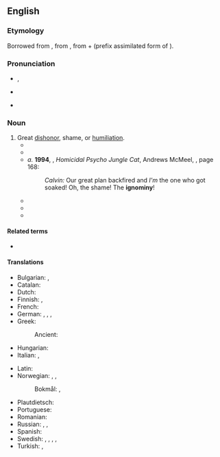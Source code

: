 ==English==

===Etymology===
Borrowed from {{bor|en|fr|ignominie}}, from {{der|en|la|ignōminia}}, from {{m|la|ig-||not}} + {{m|la|nomen||name}} (prefix assimilated form of {{m|la|in-}}).

===Pronunciation===
* {{a|UK|US}} {{enPR|ĭgʹnə-mĭn'ē}}, {{IPA|en|/ˈɪɡnəˌmɪni/}}
* {{a|US}} {{IPA|en|/ˈɪɡnəˌmɪni/|/ˈɪɡnəməni/|/ɪɡˈnɑməni/}}
* {{audio|en|LL-Q1860 (eng)-Vininn126-ignominy.wav|Audio (US)}}

===Noun===
{{en-noun|~}}

# Great [[dishonor]], shame, or [[humiliation]].
#*{{RQ:Melville Moby-Dick|chapter=XII|page=62|passage=But like Czar Peter content to toil in the shipyards of foreign cities, Queequeg disdained no seeming '''ignominy''', if thereby he might happily gain the power of enlightening his untutored countrymen.}}
#* {{quote-book|1=en|year=1938|author=Norman Lindsay|authorlink=Norman Lindsay|title=Age of Consent|publisher=Ure Smith|location=Sydney|year_published=1962|page=|passage=Bradly came out from hiding with a dyspeptic grunt, too depressed by '''ignominy''' to send a curse after the old woman.}}
#* ''a.'' '''1994''', {{w|Bill Watterson}}, ''Homicidal Psycho Jungle Cat'', Andrews McMeel, {{ISBN|0-83621769-1}}, page 168:
#*: ''Calvin:'' Our great plan backfired and ''I'm''<!--italic and bold--> the one who got soaked! Oh, the shame! The '''ignominy'''!<!--original in majuscules-->
#* {{quote-web|en|date=18 November 2014|author=Daniel Taylor|title=England and Wayne Rooney see off Scotland in their own back yard|work=The Guardian|url=http://www.theguardian.com/football/2014/nov/18/scotland-england-international-friendly-match-report|passage=It was tribal, almost relentless and, in the case of the official England band, there was a degree of '''ignominy''', too, for repeatedly playing a tune for which the words go “Fuck the IRA”, something that could lead to a full breakdown of their relationship with the FA.}}
#* {{quote-web
|en
|date=2018-05-22
|author=Liz Robbins
|author2=Maya Salam
|title=‘I Am Not Racist’: Lawyer Issues Apology One Week After Rant
|work=New York Times
|url=https://www.nytimes.com/2018/05/22/nyregion/schlossberg-i-am-not-racist-lawyer-issues-apology.html?auth=login-email&login=email
|passage=The lawyer who shot to '''ignominy''' last week with a racist rant at a Manhattan lunch spot apologized Tuesday on social media, where a video of his threat to call immigration agents on Spanish-speaking workers had first gone viral.}}
#* {{quote-web
|en
|date=May 23, 2022
|title=Russian diplomat in Switzerland says he resigns over Ukraine invasion
|archiveurl=https://web.archive.org/web/20220526143226/https://www.reuters.com/world/europe/russian-diplomat-switzerland-says-he-resigns-over-ukraine-invasion-2022-05-23/
|archivedate=26 May 2022
|work={{w|Reuters}}
|section=[[Europe]]
|text="I studied to be a diplomat and have been a diplomat for twenty years," Bondarev wrote. "The (Russian foreign) ministry has become my home and family. But I simply cannot any longer share in this bloody, witless and absolutely needless '''ignominy'''."}}

====Related terms====
* {{l|en|ignominious}}

====Translations====
{{trans-top|great dishonor, shame, or humiliation}}
* Bulgarian: {{t+|bg|срам|m}}, {{t+|bg|позор|m}}
* Catalan: {{t|ca|ignomínia|f}}
* Dutch: {{t+|nl|schaamte}}
* Finnish: {{t+|fi|häpeä}}, {{t|fi|häpeällinen teko}}
* French: {{t+|fr|ignominie|f}}
* German: {{t+|de|Schmach|m}}, {{t+|de|Schande|f}}, {{t|de|Schändlichkeit|f}}, {{t+|de|Unaussprechlichkeit |f}}
* Greek:
*: Ancient: {{t|grc|ἀτιμία|f}}
* Hungarian: {{t+|hu|gyalázat}}
* Italian: {{t+|it|ignominia|f}}, {{t+|it|infamia|f}}
{{trans-mid}}
* Latin: {{t|la|ignominia}}
* Norwegian: {{t|no|skjensel|m}}, {{t+|no|vanære|m}}, {{t+|no|skam|m}}
*: Bokmål: {{t+|nb|vanære|m|f}}, {{t+|nb|skam|m|f}}
* Plautdietsch: {{t|pdt|Schaund|f}}
* Portuguese: {{t+|pt|ignomínia|f}}
* Romanian: {{t+|ro|ignominie|f}}
* Russian: {{t+|ru|бесче́стие|n}}, {{t+|ru|позо́р|m}}, {{t+|ru|срам|m}}
* Spanish: {{t+|es|ignominia}}
* Swedish: {{t+|sv|vanära}}, {{t+|sv|skam}}, {{t+|sv|nesa}}, {{t+|sv|skymf}}, {{t+|sv|smälek}}
* Turkish: {{t+|tr|alçaklık}}, {{t+|tr|rezalet}}
{{trans-bottom}}